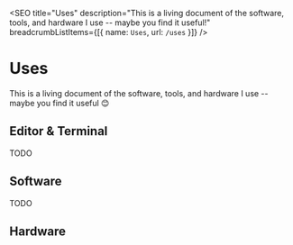 
<SEO
  title="Uses"
  description="This is a living document of the software, tools, and hardware I use -- maybe you find it useful!"
  breadcrumbListItems={[{ name: `Uses`, url: `/uses` }]}
/>


# Uses

This is a living document of the software, tools, and hardware I use -- maybe you find it useful 😊

## Editor & Terminal

TODO

## Software

TODO

## Hardware
